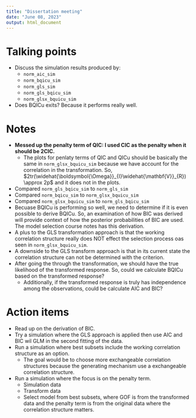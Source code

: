 ```yaml
---
title: "Dissertation meeting"
date: "June 08, 2023"
output: html_document
---
```


# Talking points

- Discuss the simulation results produced by:
    - `norm_aic_sim`
    - `norm_bqicu_sim`
    - `norm_gls_sim`
    - `norm_gls_bqicu_sim`
    - `norm_glsx_bquicu_sim`
- Does BQICu exits? Because it performs really well.

# Notes

- **Messed up the penalty term of QIC: I used CIC as the penalty when it should be 2CIC.**
    - The plots for penlaty terms of QIC and QICu should be basically the same in `norm_glsx_bquicu_sim` because we have account for the correlation in the transformation. So, $2tr(\widehat{\boldsymbol{\Omega}}_{I}\widehat{\mathbf{V}}_{R}) \approx 2p$ and it does not in the plots.
- Compared `norm_gls_bqicu_sim` to  `norm_gls_sim`
- Compared `norm_bqicu_sim` to `norm_glsx_bquicu_sim`
- Compared `norm_glsx_bquicu_sim` to `norm_gls_bqicu_sim`
- Becuase BQICu is performing so well, we need to determine if it is even possible to derive BQICu. So, an examination of how BIC was derived will provide context of how the posterior probabilities of BIC are used. The model selection course notes has this derivation.
- A plus to the GLS transformation approach is that the working correlation structure really does NOT effect the selection process oas seen in `norm_glsx_bquicu_sim`. 
- A downside to the GLS transform approach is that in its current state the correlation structure can not be determined with the criterion.
- After going the through the transformation, we should have the true likelihood of the transformed response. So, could we calculate BQICu based on the transformed response?
    - Additionally, if the transformed response is truly has independence among the observations, could be calculate AIC and BIC?

# Action items

- Read up on the derivation of BIC.
- Try a simulation where the GLS approach is applied then use AIC and BIC wil GLM in the second fitting of the data.
- Run a simulation where best subsets include the working correlation structure as an option.
    - The goal would be to choose more exchangeable correlation structures because the generating mechanism use a exchangeable correlation structure.
- Run a simulation where the focus is on the penalty term.
    - Simulation data
    - Transform data
    - Select model from best subsets, where GOF is from the transformed data and the penalty term is from the original data where the correlation structure matters.